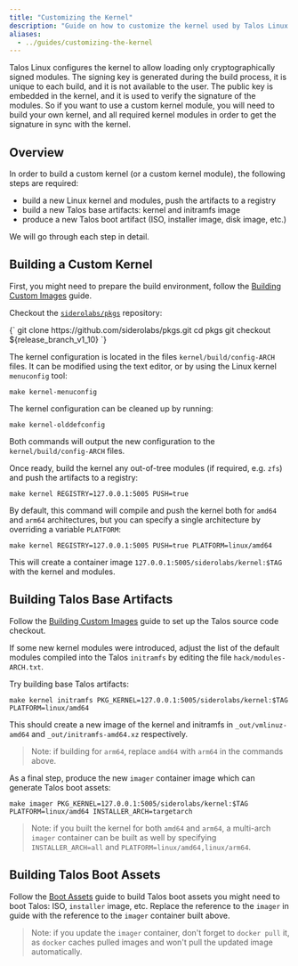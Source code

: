 ```yaml
---
title: "Customizing the Kernel"
description: "Guide on how to customize the kernel used by Talos Linux."
aliases:
  - ../guides/customizing-the-kernel
---
```



Talos Linux configures the kernel to allow loading only cryptographically signed modules.
The signing key is generated during the build process, it is unique to each build, and it is not available to the user.
The public key is embedded in the kernel, and it is used to verify the signature of the modules.
So if you want to use a custom kernel module, you will need to build your own kernel, and all required kernel modules in order to get the signature in sync with the kernel.

## Overview

In order to build a custom kernel (or a custom kernel module), the following steps are required:

- build a new Linux kernel and modules, push the artifacts to a registry
- build a new Talos base artifacts: kernel and initramfs image
- produce a new Talos boot artifact (ISO, installer image, disk image, etc.)

We will go through each step in detail.

## Building a Custom Kernel

First, you might need to prepare the build environment, follow the [Building Custom Images](./building-images) guide.

Checkout the [`siderolabs/pkgs`](https://github.com/siderolabs/pkgs) repository:

<CodeBlock lang="sh">
{`
git clone https://github.com/siderolabs/pkgs.git
cd pkgs
git checkout ${release_branch_v1_10}
`}
</CodeBlock>

The kernel configuration is located in the files `kernel/build/config-ARCH` files.
It can be modified using the text editor, or by using the Linux kernel `menuconfig` tool:

```shell
make kernel-menuconfig
```

The kernel configuration can be cleaned up by running:

```shell
make kernel-olddefconfig
```

Both commands will output the new configuration to the `kernel/build/config-ARCH` files.

Once ready, build the kernel any out-of-tree modules (if required, e.g. `zfs`) and push the artifacts to a registry:

```shell
make kernel REGISTRY=127.0.0.1:5005 PUSH=true
```

By default, this command will compile and push the kernel both for `amd64` and `arm64` architectures, but you can specify a single architecture by overriding
a variable `PLATFORM`:

```shell
make kernel REGISTRY=127.0.0.1:5005 PUSH=true PLATFORM=linux/amd64
```

This will create a container image `127.0.0.1:5005/siderolabs/kernel:$TAG` with the kernel and modules.

## Building Talos Base Artifacts

Follow the [Building Custom Images](./building-images) guide to set up the Talos source code checkout.

If some new kernel modules were introduced, adjust the list of the default modules compiled into the Talos `initramfs` by
editing the file `hack/modules-ARCH.txt`.

Try building base Talos artifacts:

```shell
make kernel initramfs PKG_KERNEL=127.0.0.1:5005/siderolabs/kernel:$TAG PLATFORM=linux/amd64
```

This should create a new image of the kernel and initramfs in `_out/vmlinuz-amd64` and `_out/initramfs-amd64.xz` respectively.

> Note: if building for `arm64`, replace `amd64` with `arm64` in the commands above.

As a final step, produce the new `imager` container image which can generate Talos boot assets:

```shell
make imager PKG_KERNEL=127.0.0.1:5005/siderolabs/kernel:$TAG PLATFORM=linux/amd64 INSTALLER_ARCH=targetarch
```

> Note: if you built the kernel for both `amd64` and `arm64`, a multi-arch `imager` container can be built as well by specifying `INSTALLER_ARCH=all` and `PLATFORM=linux/amd64,linux/arm64`.

## Building Talos Boot Assets

Follow the [Boot Assets](../../platform-specific-installations/boot-assets) guide to build Talos boot assets you might need to boot Talos: ISO, `installer` image, etc.
Replace the reference to the `imager` in guide with the reference to the `imager` container built above.

> Note: if you update the `imager` container, don't forget to `docker pull` it, as `docker` caches pulled images and won't pull the updated image automatically.

